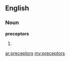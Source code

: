 ==English==
===Noun===
'''preceptors'''
# {{plural of|[[preceptor]]}}

[[ar:preceptors]]
[[my:preceptors]]